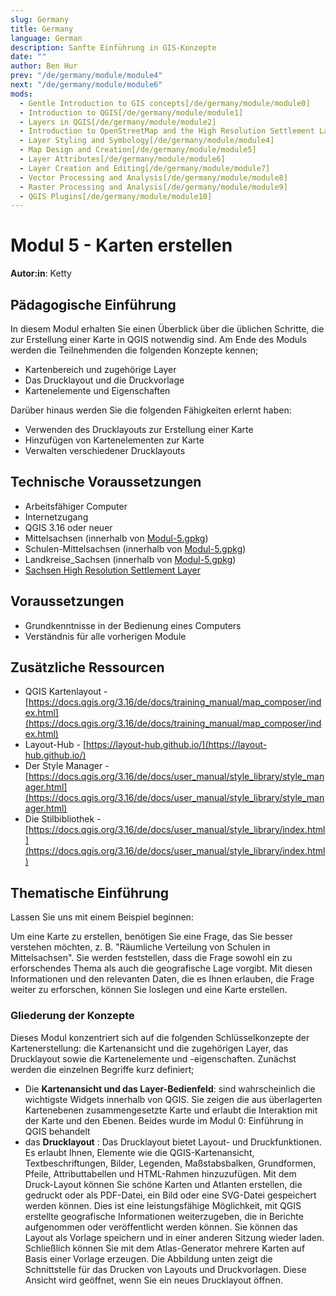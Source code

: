 ```yaml
---
slug: Germany
title: Germany
language: German
description: Sanfte Einführung in GIS-Konzepte
date: ""
author: Ben Hur
prev: "/de/germany/module/module4"
next: "/de/germany/module/module6"
mods:
  - Gentle Introduction to GIS concepts[/de/germany/module/module0]
  - Introduction to QGIS[/de/germany/module/module1]
  - Layers in QGIS[/de/germany/module/module2]
  - Introduction to OpenStreetMap and the High Resolution Settlement Layer (HRSL)[/de/germany/module/module3]
  - Layer Styling and Symbology[/de/germany/module/module4]
  - Map Design and Creation[/de/germany/module/module5]
  - Layer Attributes[/de/germany/module/module6]
  - Layer Creation and Editing[/de/germany/module/module7]
  - Vector Processing and Analysis[/de/germany/module/module8]
  - Raster Processing and Analysis[/de/germany/module/module9]
  - QGIS Plugins[/de/germany/module/module10]
---
```


# Modul 5 - Karten erstellen

**Autor:in**: Ketty

## Pädagogische Einführung

In diesem Modul erhalten Sie einen Überblick über die üblichen Schritte, die zur Erstellung einer Karte in QGIS notwendig sind. Am Ende des Moduls werden die Teilnehmenden die folgenden Konzepte kennen;

- Kartenbereich und zugehörige Layer
- Das Drucklayout und die Druckvorlage
- Kartenelemente und Eigenschaften

Darüber hinaus werden Sie die folgenden Fähigkeiten erlernt haben:

- Verwenden des Drucklayouts zur Erstellung einer Karte
- Hinzufügen von Kartenelementen zur Karte
- Verwalten verschiedener Drucklayouts

## Technische Voraussetzungen

- Arbeitsfähiger Computer
- Internetzugang
- QGIS 3.16 oder neuer
- Mittelsachsen (innerhalb von [Modul-5.gpkg](data/Modul-5.gpkg))
- Schulen-Mittelsachsen (innerhalb von [Modul-5.gpkg](data/Modul-5.gpkg))
- Landkreise_Sachsen (innerhalb von [Modul-5.gpkg](data/Modul-5.gpkg))
- [Sachsen High Resolution Settlement Layer](data/HRSL_Mittelsachsen.tif)

## Voraussetzungen

- Grundkenntnisse in der Bedienung eines Computers
- Verständnis für alle vorherigen Module

## Zusätzliche Ressourcen

- QGIS Kartenlayout - [https://docs.qgis.org/3.16/de/docs/training_manual/map_composer/index.html](https://docs.qgis.org/3.16/de/docs/training_manual/map_composer/index.html)
- Layout-Hub - [https://layout-hub.github.io/](https://layout-hub.github.io/)
- Der Style Manager - [https://docs.qgis.org/3.16/de/docs/user_manual/style_library/style_manager.html](https://docs.qgis.org/3.16/de/docs/user_manual/style_library/style_manager.html)
- Die Stilbibliothek - [https://docs.qgis.org/3.16/de/docs/user_manual/style_library/index.html](https://docs.qgis.org/3.16/de/docs/user_manual/style_library/index.html)

## Thematische Einführung

Lassen Sie uns mit einem Beispiel beginnen:

Um eine Karte zu erstellen, benötigen Sie eine Frage, das Sie besser verstehen möchten, z. B. "Räumliche Verteilung von Schulen in Mittelsachsen". Sie werden feststellen, dass die Frage sowohl ein zu erforschendes Thema als auch die geografische Lage vorgibt. Mit diesen Informationen und den relevanten Daten, die es Ihnen erlauben, die Frage weiter zu erforschen, können Sie loslegen und eine Karte erstellen.

### Gliederung der Konzepte

Dieses Modul konzentriert sich auf die folgenden Schlüsselkonzepte der Kartenerstellung: die Kartenansicht und die zugehörigen Layer, das Drucklayout sowie die Kartenelemente und -eigenschaften. Zunächst werden die einzelnen Begriffe kurz definiert;

- Die **Kartenansicht und das Layer-Bedienfeld**: sind wahrscheinlich die wichtigste Widgets innerhalb von QGIS. Sie zeigen die aus überlagerten Kartenebenen zusammengesetzte Karte und erlaubt die Interaktion mit der Karte und den Ebenen. Beides wurde im Modul 0: Einführung in QGIS behandelt
- das **Drucklayout** : Das Drucklayout bietet Layout- und Druckfunktionen. Es erlaubt Ihnen, Elemente wie die QGIS-Kartenansicht, Textbeschriftungen, Bilder, Legenden, Maßstabsbalken, Grundformen, Pfeile, Attributtabellen und HTML-Rahmen hinzuzufügen. Mit dem Druck-Layout können Sie schöne Karten und Atlanten erstellen, die gedruckt oder als PDF-Datei, ein Bild oder eine SVG-Datei gespeichert werden können. Dies ist eine leistungsfähige Möglichkeit, mit QGIS erstellte geografische Informationen weiterzugeben, die in Berichte aufgenommen oder veröffentlicht werden können. Sie können das Layout als Vorlage speichern und in einer anderen Sitzung wieder laden. Schließlich können Sie mit dem Atlas-Generator mehrere Karten auf Basis einer Vorlage erzeugen. Die Abbildung unten zeigt die Schnittstelle für das Drucken von Layouts und Druckvorlagen. Diese Ansicht wird geöffnet, wenn Sie ein neues Drucklayout öffnen.
